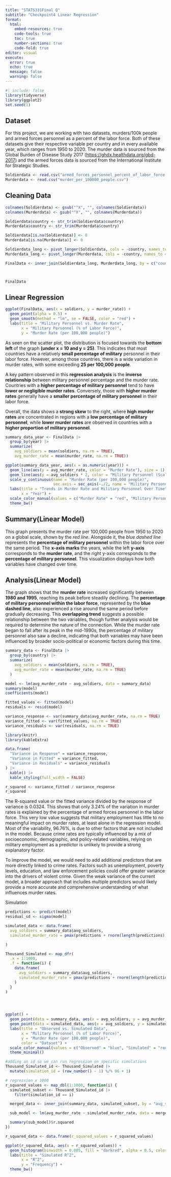 ```yaml
---
title: "STATS331Final Q"
subtitle: "Checkpoint4 Linear Regression"
format: 
  html:
    embed-resources: true
    code-tools: true
    toc: true
    number-sections: true
    code-fold: true
editor: visual
execute: 
  error: true
  echo: true
  message: false
  warning: false
---
```


```r
#| include: false
library(tidyverse)
library(ggplot2)
set.seed(1)
```

## Dataset

For this project, we are working with two datasets, murders/100k people and armed forces personnel as a percent of the labor force. Both of these datasets give their respective variable per country and in every available year, which ranges from 1950 to 2020. The murder data is sourced from the Global Burden of Disease Study 2017 (<https://ghdx.healthdata.org/gbd-2017>) and the armed forces data is sourced from the International Institute for Strategic Studies.

```r
Soldierdata <- read.csv("armed_forces_personnel_percent_of_labor_force.csv")
Murderdata <- read.csv("murder_per_100000_people.csv")
```

## Cleaning Data

```r
colnames(Soldierdata) <- gsub("^X", "", colnames(Soldierdata))
colnames(Murderdata) <- gsub("^X", "", colnames(Murderdata))

Soldierdata$country <- str_trim(Soldierdata$country)
Murderdata$country <- str_trim(Murderdata$country)

Soldierdata[is.na(Soldierdata)] <- 0
Murderdata[is.na(Murderdata)] <- 0

Soldierdata_long <- pivot_longer(Soldierdata, cols = -country, names_to = "year", values_to = "soldiers")
Murderdata_long <- pivot_longer(Murderdata, cols = -country, names_to = "year", values_to = "murder_rate")

FinalData <- inner_join(Soldierdata_long, Murderdata_long, by = c("country", "year"))



FinalData
```

## Linear Regression

```r
ggplot(FinalData, aes(x = soldiers, y = murder_rate)) +
  geom_point(alpha = 0.5) +
  geom_smooth(method = "lm", se = FALSE, color = "red") +
  labs(title = "Military Personnel vs. Murder Rate",
       x = "Military Personnel (% of Labor Force)",
       y = "Murder Rate (per 100,000 people)")


```

As seen on the scatter plot, the distribution is focused towards the **bottom left** of the graph **(under x = 10 and y = 25)**. This indicates that most countries have a relatively **small percentage of military** personnel in their labor force. However, among those countries, there is a wide variation in murder rates, with some exceeding **25 per 100,000 people**.

A key pattern observed in this **regression analysis** is the **inverse relationship** between military personnel percentage and the murder rate. Countries with a **higher percentage of military personnel** tend to have **lower or negligible murder rates**. Conversely, those with **higher murder rates** generally have a **smaller percentage of military personnel** in their labor force.

Overall, the data shows a **strong skew** to the right, where **high murder rates** are concentrated in regions with a **low percentage of military personnel**, while **lower murder rates** are observed in countries with a **higher proportion of military personnel**.

```r
summary_data_year <- FinalData |>
  group_by(year) |>
  summarize(
    avg_soldiers = mean(soldiers, na.rm = TRUE),
    avg_murder_rate = mean(murder_rate, na.rm = TRUE))

ggplot(summary_data_year, aes(x = as.numeric(year))) +
  geom_line(aes(y = avg_murder_rate, color = "Murder Rate"), size = 1) +
  geom_line(aes(y = avg_soldiers * 2, color = "Military Personnel (Scaled)"), size = 1, linetype = "dashed") +
  scale_y_continuous(name = "Murder Rate (per 100,000 people)",
                     sec.axis = sec_axis(~./2, name = "Military Personnel (% of Labor Force)")) +
  labs(title = "Trends in Murder Rate and Military Personnel Over Time",
       x = "Year") +
  scale_color_manual(values = c("Murder Rate" = "red", "Military Personnel (Scaled)" = "blue")) +
  theme_bw()

```

## Summary(Linear Model)

This graph presents the murder rate per 100,000 people from 1950 to 2020 on a global scale, shown by the *red line*. Alongside it, the *blue dashed line* represents the **percentage of military personnel** within the labor force over the same period. The **x-axis marks** the years, while the left **y-axis** corresponds to the **murder rate**, and the right y-axis corresponds to the **percentage of military personnel**. This visualization displays how both variables have changed over time.

## Analysis(Linear Model)

The graph shows that the **murder rate** increased significantly between **1980 and 1995**, reaching its peak before steadily declining. The **percentage of military personnel within the labor force**, represented by the **blue dashed line**, also experienced a rise around the same period before gradually decreasing. This **overlapping trend** suggests a possible relationship between the two variables, though further analysis would be required to determine the nature of the connection. While the murder rate began to fall after its peak in the mid-1990s, the percentage of military personnel also saw a decline, indicating that both variables may have been influenced by broader socio-political or economic factors during this time.

```r
summary_data <- FinalData |>
  group_by(country) |>
  summarize(
    avg_soldiers = mean(soldiers, na.rm = TRUE),
    avg_murder_rate = mean(murder_rate, na.rm = TRUE)
  )

model <- lm(avg_murder_rate ~ avg_soldiers, data = summary_data)
summary(model)
coefficients(model)
```

```r
fitted_values <- fitted(model)
residuals <- resid(model)

variance_response <- var(summary_data$avg_murder_rate, na.rm = TRUE)
variance_fitted <- var(fitted_values, na.rm = TRUE)
variance_residuals <- var(residuals, na.rm = TRUE)

library(knitr)
library(kableExtra)

data.frame(
  "Variance in Response" = variance_response,
  "Variance in Fitted" = variance_fitted,
  "Variance in Residuals" = variance_residuals
) |>
  kable() |>
  kable_styling(full_width = FALSE)

r_squared <- variance_fitted / variance_response
r_squared
```

The R-squared value or the fitted variance divided by the response of variance is 0.0324. This shows that only 3.24% of the variation in murder rates is explained by the percentage of armed forces personnel in the labor force. This very low value suggests that military employment has little to no meaningful impact on murder rates, at least alone in the regression model. Most of the variability, 96.76%, is due to other factors that are not included in the model. Because crime rates are typically influenced by a mix of socioeconomic, demographic, and policy-related variables, relying on military employment as a predictor is unlikely to provide a strong explanatory factor.

To improve the model, we would need to add additional predictors that are more directly linked to crime rates. Factors such as unemployment, poverty levels, education, and law enforcement policies could offer greater variance into the drivers of violent crime. Given the weak variance of the current model, a broader approach that includes multiple predictors would likely provide a more accurate and comprehensive understanding of what influences murder rates.

Simulation

```r

predictions <- predict(model)
residual_sd <- sigma(model)

simulated_data <- data.frame(
  avg_soldiers = summary_data$avg_soldiers,
  simulated_murder_rate = pmax(predictions + rnorm(length(predictions), mean = 0, sd = residual_sd), 0)

)

Thousand_Simulated <- map_dfr(
  .x = 1:1000,
  .f = function(i) {
    data.frame(
      avg_soldiers = summary_data$avg_soldiers, 
      simulated_murder_rate = pmax(predictions + rnorm(length(predictions), mean = 0, sd = residual_sd), 0)
    )
  }
)




ggplot() +
  geom_point(data = summary_data, aes(x = avg_soldiers, y = avg_murder_rate), color = "blue", alpha = 0.5) +
  geom_point(data = simulated_data, aes(x = avg_soldiers, y = simulated_murder_rate), color = "red", alpha = 0.5) +
  labs(title = "Observed vs. Simulated Data",
       x = "Military Personnel (% of Labor Force)",
       y = "Murder Rate (per 100,000 people)",
       color = "Dataset") +
  scale_color_manual(values = c("Observed" = "blue", "Simulated" = "red")) +
  theme_minimal()


```

```r
#adding an id so we can run regression on specific simulations
Thousand_Simulated_id <- Thousand_Simulated |>
  mutate(simulation_id = (row_number() - 1) %/% 96 + 1)

# regression x 1000
r_squared_values <- map_dbl(1:1000, function(i) {
  simulated_subset <- Thousand_Simulated_id |>
    filter(simulation_id == i)  

  merged_data <- inner_join(summary_data, simulated_subset, by = "avg_soldiers")

  sub_model <- lm(avg_murder_rate ~ simulated_murder_rate, data = merged_data)

  summary(sub_model)$r.squared
})

```

```r
r_squared_data <- data.frame(r_squared_values = r_squared_values)

ggplot(r_squared_data, aes(x = r_squared_values)) +
  geom_histogram(binwidth = 0.005, fill = "darkred", alpha = 0.5, color = "black") +
  labs(title = "Simulated R^2",
       x = "R^2",
       y = "Frequency") +
  theme_bw()
```
